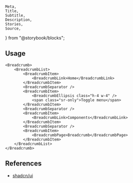 	Meta,
	Title,
	Subtitle,
	Description,
	Stories,
	Source,
} from "@storybook/blocks";

<Meta of={BreadcrumbStories} />

<Title of={BreadcrumbStories}>Breadcrumb</Title>
<Description of={BreadcrumbStories} />

<Stories />

## Usage

```tsx
<Breadcrumb>
	<BreadcrumbList>
		<BreadcrumbItem>
			<BreadcrumbLink>Home</BreadcrumbLink>
		</BreadcrumbItem>
		<BreadcrumbSeparator />
		<BreadcrumbItem>
			<BreadcrumbEllipsis class="h-4 w-4" />
			<span class="sr-only">Toggle menu</span>
		</BreadcrumbItem>
		<BreadcrumbSeparator />
		<BreadcrumbItem>
			<BreadcrumbLink>Components</BreadcrumbLink>
		</BreadcrumbItem>
		<BreadcrumbSeparator />
		<BreadcrumbItem>
			<BreadcrumbPage>Breadcrumb</BreadcrumbPage>
		</BreadcrumbItem>
	</BreadcrumbList>
</Breadcrumb>
```

## References

- [shadcn/ui](https://ui.shadcn.com/docs/components/breadcrumb)
